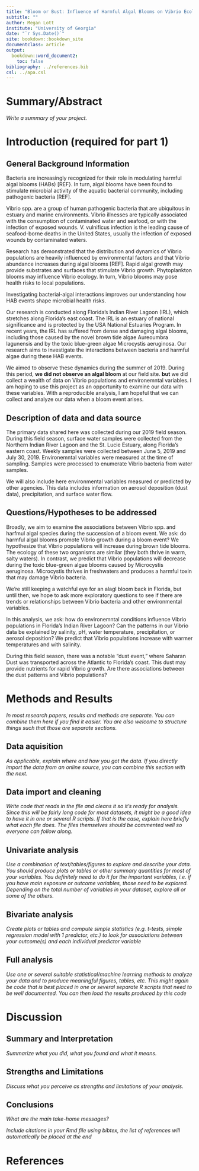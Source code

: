 ---
title: "Bloom or Bust: Influence of Harmful Algal Blooms on Vibrio Ecology in Florida's Indian River Lagoon"
subtitle: ""
author: Megan Lott
institute: "University of Georgia"
date: "`r Sys.Date()`"
site: bookdown::bookdown_site
documentclass: article
output:
  bookdown::word_document2: 
    toc: false
bibliography: ../references.bib
csl: ../apa.csl
---


# Summary/Abstract
_Write a summary of your project._


# Introduction (required for part 1)

## General Background Information

Bacteria are increasingly recognized for their role in modulating harmful algal blooms (HABs) [REF}. In turn, algal blooms have been found to stimulate microbial activity of the aquatic bacterial community, including pathogenic bacteria [REF]. 

Vibrio spp. are a group of human pathogenic bacteria that are ubiquitous in estuary and marine environments. Vibrio illnesses are typically associated with the consumption of contaminated water and seafood, or with the infection of exposed wounds. V. vulnificus infection is the leading cause of seafood-borne deaths in the United States, usually the infection of exposed wounds by contaminated waters. 

Research has demonstrated that the distribution and dynamics of Vibrio populations are heavily influenced by environmental factors and that Vibrio abundance increases during algal blooms [REF]. Rapid algal growth may provide substrates and surfaces that stimulate Vibrio growth. Phytoplankton blooms may influence Vibrio ecology. In turn, Vibrio blooms may pose health risks to local populations.

Investigating bacterial-algal interactions improves our understanding how HAB events shape microbial health risks. 

Our research is conducted along Florida’s Indian River Lagoon (IRL), which stretches along Florida’s east coast. The IRL is an estuary of national significance and is protected by the USA National Estuaries Program. In recent years, the IRL has suffered from dense and damaging algal blooms, including those caused by the novel brown tide algae Aureoumbra lagunensis and by the toxic blue-green algae Microcystis aeruginosa. Our research aims to investigate the interactions between bacteria and harmful algae during these HAB events. 

We aimed to observe these dynamics during the summer of 2019. During this period, **we did not observe an algal bloom** at our field site. **but** we did collect a wealth of data on Vibrio populations and environemntal variables. I am hoping to use this project as an opportunity to examine our data with these variables. With a reproducible analysis, I am hopeful that we can collect and analyze our data when a bloom event arises.    

## Description of data and data source

The primary data shared here was collected during our 2019 field season. During this field season, surface water samples were collected from the Northern Indian River Lagoon and the St. Lucie Estuary, along Florida's eastern coast. Weekly samples were collected between June 5, 2019 and July 30, 2019. Environemntal variables were measured at the time of sampling. Samples were processed to enumerate Vibrio bacteria from water samples. 

We will also include here environmental variables measured or predicted by other agencies. This data includes information on aerosol deposition (dust data), precipitation, and surface water flow. 

## Questions/Hypotheses to be addressed

Broadly, we aim to examine the associations between Vibrio spp. and harfmul algal species during the succession of a bloom event. We ask: do harmful algal blooms promote Vibrio growth during a bloom event? We hypothesize that Vibrio populations will increase during brown tide blooms. The ecology of these two organisms are similar (they both thrive in warm, salty waters). In contrast, we predict that Vibrio populations will decrease during the toxic blue-green algae blooms caused by Microcystis aeruginosa. Microcystis thrives in freshwaters and produces a harmful toxin that may damage Vibrio bacteria. 

We're still keeping a watchful eye for an alagl bloom back in Florida, but until then, we hope to ask more exploratory questions to see if there are trends or relationships between Vibrio bacteria and other environmental variables. 

In this analysis, we ask: how do environemntal conditions influence Vibrio populations in Florida's Indian River Lagoon? Can the patterns in our Vibrio data be explained by salinity, pH, water temperature, precipitation, or aerosol deposition? We predict that Vibrio populations increase with warmer temperatures and with salinity. 

During this field season, there was a notable "dust event," where Saharan Dust was transported across the Atlantic to Florida's coast. This dust may provide nutrients for rapid Vibrio growth. Are there associations between the dust patterns and Vibrio populations? 

# Methods and Results

_In most research papers, results and methods are separate. You can combine them here if you find it easier. You are also welcome to structure things such that those are separate sections._


## Data aquisition
_As applicable, explain where and how you got the data. If you directly import the data from an online source, you can combine this section with the next._

## Data import and cleaning
_Write code that reads in the file and cleans it so it's ready for analysis. Since this will be fairly long code for most datasets, it might be a good idea to have it in one or several R scripts. If that is the case, explain here briefly what each file does. The files themselves should be commented well so everyone can follow along._

## Univariate analysis
_Use a combination of text/tables/figures to explore and describe your data. You should produce plots or tables or other summary quantities for most of your variables. You definitely need to do it for the important variables, i.e. if you have main exposure or outcome variables, those need to be explored. Depending on the total number of variables in your dataset, explore all or some of the others._

## Bivariate analysis
_Create plots or tables and compute simple statistics (e.g. t-tests, simple regression model with 1 predictor, etc.) to look for associations between your outcome(s) and each individual predictor variable_


## Full analysis
_Use one or several suitable statistical/machine learning methods to analyze your data and to produce meaningful figures, tables, etc. This might again be code that is best placed in one or several separate R scripts that need to be well documented. You can then load the results produced by this code_

# Discussion

## Summary and Interpretation
_Summarize what you did, what you found and what it means._

## Strengths and Limitations
_Discuss what you perceive as strengths and limitations of your analysis._

## Conclusions
_What are the main take-home messages?_


_Include citations in your Rmd file using bibtex, the list of references will automatically be placed at the end_

# References

